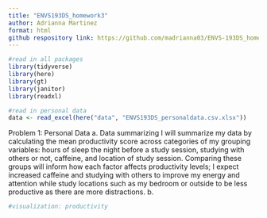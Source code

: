 ```yaml
---
title: "ENVS193DS_homework3"
author: Adrianna Martinez
format: html
github respository link: https://github.com/madrianna03/ENVS-193DS_homework-03.git
---
```

```r
#read in all packages
library(tidyverse)
library(here)
library(gt)
library(janitor)
library(readxl)

#read in personal data
data <- read_excel(here("data", "ENVS193DS_personaldata.csv.xlsx"))

```

Problem 1: Personal Data
a. Data summarizing
I will summarize my data by calculating the mean productivity score across categories of my grouping variables: hours of sleep the night before a study session, studying with others or not, caffeine, and location of study session. Comparing these groups will inform how each factor affects productivity levels; I expect increased caffeine and studying with others to improve my energy and attention while study locations such as my bedroom or outside to be less productive as there are more distractions. 
b. 
```r
#visualization: productivity 
```

